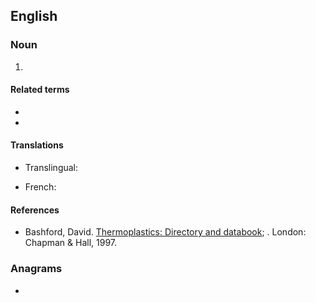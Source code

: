 ==English==

===Noun===
{{en-noun|-}}

# {{lb|en|organic compound}} {{initialism of|en|low-density [[polyethylene]]}}

====Related terms====
{{sense|low-density polyethylene}}
* {{l|en|HDPE}}
* {{l|en|PE}}

====Translations====
{{trans-top|low-density polyethylene}}
* Translingual: {{t|mul|PE-LD}}
{{trans-mid}}
* French: {{t|fr|PEBD}}
{{trans-bottom}}

====References====
{{sense|low-density polyethylene}}
* Bashford, David. [http://books.google.com/books?id=ycLq-EYaE0QC&dq=a.+schulman&source=gbs_navlinks_s Thermoplastics: Directory and databook]; {{ISBN|9780412733505}}. London: Chapman & Hall, 1997.

===Anagrams===
* {{anagrams|en|a=delp|Delp|PLED|pled}}